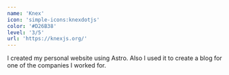 ```yaml
---
name: 'Knex'
icon: 'simple-icons:knexdotjs'
color: '#D26B38'
level: '3/5'
url: 'https://knexjs.org/'
---
```


I created my personal website using Astro. Also I used it to create a blog for one of the companies I worked for.
